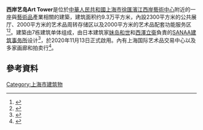 '''西岸艺岛Art Tower'''是位於[[中華人民共和國|中華人民共和國]][[上海市|上海市]][[徐匯濱江|徐匯濱江]][[西岸藝術中心|西岸藝術中心]]附近的一座與[[藝術品|藝術品]]產業相關的建築，建筑面积约9.3万平方米，內設2300平方米的公共展厅、2000平方米的艺术品周转存储区以及2000平方米的艺术品配套功能服务区<ref>{{cite news |title=上海加速构建国际艺术品交易中心 全新地标“西岸艺岛”结构封顶 |url=http://www.xinhuanet.com/2020-09/15/c_1126495839.htm |publisher=新华网 |accessdate=2020-11-14 |archive-date=2020-09-18 |archive-url=https://web.archive.org/web/20200918233704/http://www.xinhuanet.com/2020-09/15/c_1126495839.htm |dead-url=no }}</ref><ref>{{cite news |title=“西岸艺岛”惊艳亮相 |url=http://www.xuhuibao.com/html/2020-09/21/content_97_12432552.htm |publisher=徐匯報 |accessdate=2020-11-14 |archive-date=2020-11-20 |archive-url=https://web.archive.org/web/20201120052543/http://www.xuhuibao.com/html/2020-09/21/content_97_12432552.htm |dead-url=no }}</ref>。建築由7栋建筑单体组成，由日本建筑家[[妹岛和世|妹岛和世]]和[[西澤立衛|西澤立衛]]負責的[[SANAA建筑事务所|SANAA建筑事务所]]设计<ref>{{cite news |title=上海国际艺术品交易月开幕，全球同步共享艺术盛宴 |url=https://www.yicai.com/news/100803068.html |publisher=第一財經}}</ref>，於2020年11月13日正式啟用。內有上海国际艺术品交易中心以及多家画廊和拍卖行<ref>{{cite news |title=激活千亿级艺术交易市场全产业链　上海文化新地标西岸艺岛Art Tower正式启用 |url=http://dzb.whb.cn/2020-10-17/5/detail-701960.html |publisher=文匯報 |accessdate=2020-11-14 |archive-date=2020-11-20 |archive-url=https://web.archive.org/web/20201120230307/http://dzb.whb.cn/2020-10-17/5/detail-701960.html |dead-url=no }}</ref>。

== 參考資料 ==
{{Reflist|2}}

[[Category:上海市建筑物|Category:上海市建筑物]]